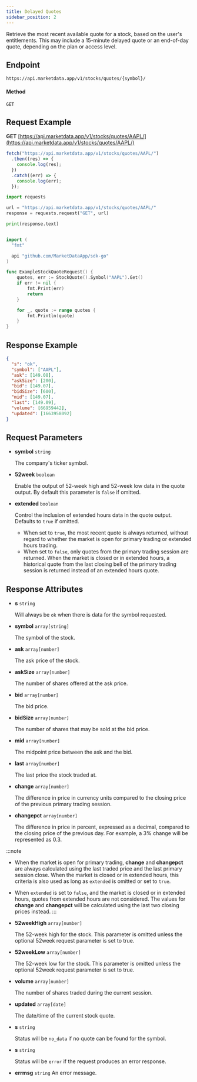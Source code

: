 ```yaml
---
title: Delayed Quotes
sidebar_position: 2
---
```


Retrieve the most recent available quote for a stock, based on the user's entitlements. This may include a 15-minute delayed quote or an end-of-day quote, depending on the plan or access level.


## Endpoint
```
https://api.marketdata.app/v1/stocks/quotes/{symbol}/
```
#### Method
```
GET
```
## Request Example

<Tabs>
<TabItem value="HTTP" label="HTTP" default>

**GET** [https://api.marketdata.app/v1/stocks/quotes/AAPL/](https://api.marketdata.app/v1/stocks/quotes/AAPL/)

</TabItem>
<TabItem value="NodeJS" label="NodeJS">

```js title="app.js"
fetch("https://api.marketdata.app/v1/stocks/quotes/AAPL/")
  .then((res) => {
    console.log(res);
  })
  .catch((err) => {
    console.log(err);
  });
```

</TabItem>
<TabItem value="Python" label="Python">

```python title="app.py"
import requests

url = "https://api.marketdata.app/v1/stocks/quotes/AAPL/"
response = requests.request("GET", url)

print(response.text)
```

</TabItem>
<TabItem value="Go" label="Go">

```go title="stockQuote.go"

import (
  "fmt"

  api "github.com/MarketDataApp/sdk-go"
)

func ExampleStockQuoteRequest() {
	quotes, err := StockQuote().Symbol("AAPL").Get()
	if err != nil {
		fmt.Print(err)
		return
	}

	for _, quote := range quotes {
		fmt.Println(quote)
	}
}
```
</TabItem>
</Tabs>

## Response Example

```json
{
  "s": "ok",
  "symbol": ["AAPL"],
  "ask": [149.08],
  "askSize": [200],
  "bid": [149.07],
  "bidSize": [600],
  "mid": [149.07],
  "last": [149.09],
  "volume": [66959442],
  "updated": [1663958092]
}
```

## Request Parameters

<Tabs>
<TabItem value="required" label="Required" default>

- **symbol** `string`

  The company's ticker symbol.

</TabItem>
<TabItem value="Optional" label="Optional">

- **52week** `boolean`

  Enable the output of 52-week high and 52-week low data in the quote output. By default this parameter is `false` if omitted.

- **extended** `boolean`

  Control the inclusion of extended hours data in the quote output. Defaults to `true` if omitted. 

  - When set to `true`, the most recent quote is always returned, without regard to whether the market is open for primary trading or extended hours trading.
  - When set to `false`, only quotes from the primary trading session are returned. When the market is closed or in extended hours, a historical quote from the last closing bell of the primary trading session is returned instead of an extended hours quote. 

</TabItem>
</Tabs>

## Response Attributes

<Tabs>
<TabItem value="Success" label="Success" default>

- **s** `string`

  Will always be `ok` when there is data for the symbol requested.

- **symbol** `array[string]`

  The symbol of the stock.

- **ask** `array[number]`

  The ask price of the stock.

- **askSize** `array[number]`

  The number of shares offered at the ask price.

- **bid** `array[number]`

  The bid price.

- **bidSize** `array[number]`

  The number of shares that may be sold at the bid price.

- **mid** `array[number]`

  The midpoint price between the ask and the bid.

- **last** `array[number]`

  The last price the stock traded at.

- **change** `array[number]`

  The difference in price in currency units compared to the closing price of the previous primary trading session.

- **changepct** `array[number]`

  The difference in price in percent, expressed as a decimal, compared to the closing price of the previous day. For example, a 3% change will be represented as 0.3.

:::note
  - When the market is open for primary trading, **change** and **changepct** are always calculated using the last traded price and the last primary session close. When the market is closed or in extended hours, this criteria is also used as long as `extended` is omitted or set to `true`.
  - When `extended` is set to `false`, and the market is closed or in extended hours, quotes from extended hours are not considered. The values for **change** and **changepct** will be calculated using the last two closing prices instead.
:::

- **52weekHigh** `array[number]`

  The 52-week high for the stock. This parameter is omitted unless the optional 52week request parameter is set to true.

- **52weekLow** `array[number]`

  The 52-week low for the stock. This parameter is omitted unless the optional 52week request parameter is set to true.

- **volume** `array[number]`

  The number of shares traded during the current session.

- **updated** `array[date]`

  The date/time of the current stock quote.

</TabItem>
<TabItem value="NoData" label="No Data">

- **s** `string`

  Status will be `no_data` if no quote can be found for the symbol.

</TabItem>
<TabItem value="Error" label="Error">

- **s** `string`

  Status will be `error` if the request produces an error response.

- **errmsg** `string`
  An error message.

</TabItem>
</Tabs>

